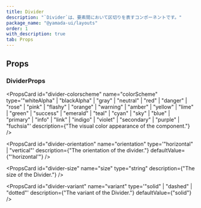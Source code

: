 ```yaml
---
title: Divider
description: "`Divider`は、要素間において区切りを表すコンポーネントです。"
package_name: "@yamada-ui/layouts"
order: 1
with_description: true
tab: Props
---
```


## Props

### DividerProps

<PropsCard id="divider-_accept" name="_accept" type="CSSUIObject" />

<PropsCard id="divider-_active" name="_active" type="CSSUIObject" />

<PropsCard id="divider-_after" name="_after" type="CSSUIObject" />

<PropsCard id="divider-_anylink" name="_anyLink" type="CSSUIObject" />

<PropsCard id="divider-_autofill" name="_autofill" type="CSSUIObject" />

<PropsCard id="divider-_backdrop" name="_backdrop" type="CSSUIObject" />

<PropsCard id="divider-_before" name="_before" type="CSSUIObject" />

<PropsCard id="divider-_between" name="_between" type="CSSUIObject" />

<PropsCard id="divider-_blank" name="_blank" type="CSSUIObject" />

<PropsCard id="divider-_checked" name="_checked" type="CSSUIObject" />

<PropsCard id="divider-_cue" name="_cue" type="CSSUIObject" />

<PropsCard id="divider-_cueregion" name="_cueRegion" type="CSSUIObject" />

<PropsCard id="divider-_dark" name="_dark" type="CSSUIObject" />

<PropsCard id="divider-_default" name="_default" type="CSSUIObject" />

<PropsCard id="divider-_disabled" name="_disabled" type="CSSUIObject" />

<PropsCard id="divider-_empty" name="_empty" type="CSSUIObject" />

<PropsCard id="divider-_enabled" name="_enabled" type="CSSUIObject" />

<PropsCard id="divider-_end" name="_end" type="CSSUIObject" />

<PropsCard id="divider-_even" name="_even" type="CSSUIObject" />

<PropsCard id="divider-_expanded" name="_expanded" type="CSSUIObject" />

<PropsCard id="divider-_fileselector" name="_fileSelector" type="CSSUIObject" />

<PropsCard id="divider-_filled" name="_filled" type="CSSUIObject" />

<PropsCard id="divider-_first" name="_first" type="CSSUIObject" />

<PropsCard id="divider-_firstletter" name="_firstLetter" type="CSSUIObject" />

<PropsCard id="divider-_firstline" name="_firstLine" type="CSSUIObject" />

<PropsCard id="divider-_focus" name="_focus" type="CSSUIObject" />

<PropsCard id="divider-_focusvisible" name="_focusVisible" type="CSSUIObject" />

<PropsCard id="divider-_focuswithin" name="_focusWithin" type="CSSUIObject" />

<PropsCard id="divider-_fullscreen" name="_fullScreen" type="CSSUIObject" />

<PropsCard id="divider-_grabbed" name="_grabbed" type="CSSUIObject" />

<PropsCard id="divider-_groupaccept" name="_groupAccept" type="CSSUIObject" />

<PropsCard id="divider-_groupactive" name="_groupActive" type="CSSUIObject" />

<PropsCard id="divider-_groupblank" name="_groupBlank" type="CSSUIObject" />

<PropsCard id="divider-_groupchecked" name="_groupChecked" type="CSSUIObject" />

<PropsCard
  id="divider-_groupdisabled"
  name="_groupDisabled"
  type="CSSUIObject"
/>

<PropsCard id="divider-_groupenabled" name="_groupEnabled" type="CSSUIObject" />

<PropsCard
  id="divider-_groupexpanded"
  name="_groupExpanded"
  type="CSSUIObject"
/>

<PropsCard id="divider-_groupfocus" name="_groupFocus" type="CSSUIObject" />

<PropsCard
  id="divider-_groupfocusvisible"
  name="_groupFocusVisible"
  type="CSSUIObject"
/>

<PropsCard
  id="divider-_groupfocuswithin"
  name="_groupFocusWithin"
  type="CSSUIObject"
/>

<PropsCard id="divider-_groupgrabbed" name="_groupGrabbed" type="CSSUIObject" />

<PropsCard
  id="divider-_grouphorizontal"
  name="_groupHorizontal"
  type="CSSUIObject"
/>

<PropsCard id="divider-_grouphover" name="_groupHover" type="CSSUIObject" />

<PropsCard id="divider-_groupidle" name="_groupIdle" type="CSSUIObject" />

<PropsCard id="divider-_groupinvalid" name="_groupInvalid" type="CSSUIObject" />

<PropsCard id="divider-_grouploaded" name="_groupLoaded" type="CSSUIObject" />

<PropsCard id="divider-_grouploading" name="_groupLoading" type="CSSUIObject" />

<PropsCard
  id="divider-_groupoptional"
  name="_groupOptional"
  type="CSSUIObject"
/>

<PropsCard
  id="divider-_groupplaceholdershown"
  name="_groupPlaceholderShown"
  type="CSSUIObject"
/>

<PropsCard id="divider-_grouppressed" name="_groupPressed" type="CSSUIObject" />

<PropsCard
  id="divider-_groupreadonly"
  name="_groupReadOnly"
  type="CSSUIObject"
/>

<PropsCard
  id="divider-_groupreadwrite"
  name="_groupReadWrite"
  type="CSSUIObject"
/>

<PropsCard id="divider-_groupreject" name="_groupReject" type="CSSUIObject" />

<PropsCard
  id="divider-_grouprequired"
  name="_groupRequired"
  type="CSSUIObject"
/>

<PropsCard
  id="divider-_groupselected"
  name="_groupSelected"
  type="CSSUIObject"
/>

<PropsCard
  id="divider-_groupuserinvalid"
  name="_groupUserInvalid"
  type="CSSUIObject"
/>

<PropsCard id="divider-_groupvalid" name="_groupValid" type="CSSUIObject" />

<PropsCard
  id="divider-_groupvertical"
  name="_groupVertical"
  type="CSSUIObject"
/>

<PropsCard id="divider-_hidden" name="_hidden" type="CSSUIObject" />

<PropsCard id="divider-_holiday" name="_holiday" type="CSSUIObject" />

<PropsCard id="divider-_horizontal" name="_horizontal" type="CSSUIObject" />

<PropsCard id="divider-_hover" name="_hover" type="CSSUIObject" />

<PropsCard id="divider-_idle" name="_idle" type="CSSUIObject" />

<PropsCard
  id="divider-_indeterminate"
  name="_indeterminate"
  type="CSSUIObject"
/>

<PropsCard id="divider-_inrange" name="_inRange" type="CSSUIObject" />

<PropsCard id="divider-_invalid" name="_invalid" type="CSSUIObject" />

<PropsCard id="divider-_last" name="_last" type="CSSUIObject" />

<PropsCard id="divider-_light" name="_light" type="CSSUIObject" />

<PropsCard id="divider-_link" name="_link" type="CSSUIObject" />

<PropsCard id="divider-_loaded" name="_loaded" type="CSSUIObject" />

<PropsCard id="divider-_loading" name="_loading" type="CSSUIObject" />

<PropsCard id="divider-_marker" name="_marker" type="CSSUIObject" />

<PropsCard id="divider-_mediadark" name="_mediaDark" type="CSSUIObject" />

<PropsCard id="divider-_medialight" name="_mediaLight" type="CSSUIObject" />

<PropsCard
  id="divider-_mediareducemotion"
  name="_mediaReduceMotion"
  type="CSSUIObject"
/>

<PropsCard id="divider-_modal" name="_modal" type="CSSUIObject" />

<PropsCard id="divider-_nativeactive" name="_nativeActive" type="CSSUIObject" />

<PropsCard
  id="divider-_nativechecked"
  name="_nativeChecked"
  type="CSSUIObject"
/>

<PropsCard
  id="divider-_nativedisabled"
  name="_nativeDisabled"
  type="CSSUIObject"
/>

<PropsCard id="divider-_nativefocus" name="_nativeFocus" type="CSSUIObject" />

<PropsCard
  id="divider-_nativefocusvisible"
  name="_nativeFocusVisible"
  type="CSSUIObject"
/>

<PropsCard
  id="divider-_nativefocuswithin"
  name="_nativeFocusWithin"
  type="CSSUIObject"
/>

<PropsCard id="divider-_nativehidden" name="_nativeHidden" type="CSSUIObject" />

<PropsCard id="divider-_nativehover" name="_nativeHover" type="CSSUIObject" />

<PropsCard
  id="divider-_nativereadonly"
  name="_nativeReadOnly"
  type="CSSUIObject"
/>

<PropsCard id="divider-_nativetarget" name="_nativeTarget" type="CSSUIObject" />

<PropsCard id="divider-_nativevalid" name="_nativeValid" type="CSSUIObject" />

<PropsCard id="divider-_notfirst" name="_notFirst" type="CSSUIObject" />

<PropsCard id="divider-_notlast" name="_notLast" type="CSSUIObject" />

<PropsCard id="divider-_nottarget" name="_notTarget" type="CSSUIObject" />

<PropsCard id="divider-_odd" name="_odd" type="CSSUIObject" />

<PropsCard id="divider-_only" name="_only" type="CSSUIObject" />

<PropsCard id="divider-_optional" name="_optional" type="CSSUIObject" />

<PropsCard id="divider-_outrange" name="_outRange" type="CSSUIObject" />

<PropsCard id="divider-_outside" name="_outside" type="CSSUIObject" />

<PropsCard id="divider-_paused" name="_paused" type="CSSUIObject" />

<PropsCard id="divider-_peeraccept" name="_peerAccept" type="CSSUIObject" />

<PropsCard id="divider-_peeractive" name="_peerActive" type="CSSUIObject" />

<PropsCard id="divider-_peerblank" name="_peerBlank" type="CSSUIObject" />

<PropsCard id="divider-_peerchecked" name="_peerChecked" type="CSSUIObject" />

<PropsCard id="divider-_peerdisabled" name="_peerDisabled" type="CSSUIObject" />

<PropsCard id="divider-_peerenabled" name="_peerEnabled" type="CSSUIObject" />

<PropsCard id="divider-_peerexpanded" name="_peerExpanded" type="CSSUIObject" />

<PropsCard id="divider-_peerfocus" name="_peerFocus" type="CSSUIObject" />

<PropsCard
  id="divider-_peerfocusvisible"
  name="_peerFocusVisible"
  type="CSSUIObject"
/>

<PropsCard
  id="divider-_peerfocuswithin"
  name="_peerFocusWithin"
  type="CSSUIObject"
/>

<PropsCard id="divider-_peergrabbed" name="_peerGrabbed" type="CSSUIObject" />

<PropsCard
  id="divider-_peerhorizontal"
  name="_peerHorizontal"
  type="CSSUIObject"
/>

<PropsCard id="divider-_peerhover" name="_peerHover" type="CSSUIObject" />

<PropsCard id="divider-_peeridle" name="_peerIdle" type="CSSUIObject" />

<PropsCard id="divider-_peerinvalid" name="_peerInvalid" type="CSSUIObject" />

<PropsCard id="divider-_peerloaded" name="_peerLoaded" type="CSSUIObject" />

<PropsCard id="divider-_peerloading" name="_peerLoading" type="CSSUIObject" />

<PropsCard id="divider-_peeroptional" name="_peerOptional" type="CSSUIObject" />

<PropsCard
  id="divider-_peerplaceholdershown"
  name="_peerPlaceholderShown"
  type="CSSUIObject"
/>

<PropsCard id="divider-_peerpressed" name="_peerPressed" type="CSSUIObject" />

<PropsCard id="divider-_peerreadonly" name="_peerReadOnly" type="CSSUIObject" />

<PropsCard
  id="divider-_peerreadwrite"
  name="_peerReadWrite"
  type="CSSUIObject"
/>

<PropsCard id="divider-_peerreject" name="_peerReject" type="CSSUIObject" />

<PropsCard id="divider-_peerrequired" name="_peerRequired" type="CSSUIObject" />

<PropsCard id="divider-_peerselected" name="_peerSelected" type="CSSUIObject" />

<PropsCard
  id="divider-_peeruserinvalid"
  name="_peerUserInvalid"
  type="CSSUIObject"
/>

<PropsCard id="divider-_peervalid" name="_peerValid" type="CSSUIObject" />

<PropsCard id="divider-_peervertical" name="_peerVertical" type="CSSUIObject" />

<PropsCard id="divider-_picture" name="_picture" type="CSSUIObject" />

<PropsCard id="divider-_placeholder" name="_placeholder" type="CSSUIObject" />

<PropsCard
  id="divider-_placeholdershown"
  name="_placeholderShown"
  type="CSSUIObject"
/>

<PropsCard id="divider-_playing" name="_playing" type="CSSUIObject" />

<PropsCard id="divider-_pressed" name="_pressed" type="CSSUIObject" />

<PropsCard id="divider-_print" name="_print" type="CSSUIObject" />

<PropsCard id="divider-_readonly" name="_readOnly" type="CSSUIObject" />

<PropsCard id="divider-_readwrite" name="_readWrite" type="CSSUIObject" />

<PropsCard id="divider-_reject" name="_reject" type="CSSUIObject" />

<PropsCard id="divider-_required" name="_required" type="CSSUIObject" />

<PropsCard id="divider-_ripple" name="_ripple" type="CSSUIObject" />

<PropsCard id="divider-_scrollbar" name="_scrollbar" type="CSSUIObject" />

<PropsCard
  id="divider-_scrollbarbutton"
  name="_scrollbarButton"
  type="CSSUIObject"
/>

<PropsCard
  id="divider-_scrollbarcorner"
  name="_scrollbarCorner"
  type="CSSUIObject"
/>

<PropsCard
  id="divider-_scrollbarthumb"
  name="_scrollbarThumb"
  type="CSSUIObject"
/>

<PropsCard
  id="divider-_scrollbartrack"
  name="_scrollbarTrack"
  type="CSSUIObject"
/>

<PropsCard
  id="divider-_scrollbartrackpiece"
  name="_scrollbarTrackPiece"
  type="CSSUIObject"
/>

<PropsCard id="divider-_selected" name="_selected" type="CSSUIObject" />

<PropsCard id="divider-_selection" name="_selection" type="CSSUIObject" />

<PropsCard id="divider-_start" name="_start" type="CSSUIObject" />

<PropsCard id="divider-_target" name="_target" type="CSSUIObject" />

<PropsCard id="divider-_today" name="_today" type="CSSUIObject" />

<PropsCard id="divider-_userinvalid" name="_userInvalid" type="CSSUIObject" />

<PropsCard id="divider-_valid" name="_valid" type="CSSUIObject" />

<PropsCard id="divider-_vertical" name="_vertical" type="CSSUIObject" />

<PropsCard id="divider-_visited" name="_visited" type="CSSUIObject" />

<PropsCard id="divider-_weekend" name="_weekend" type="CSSUIObject" />

<PropsCard
  id="divider-colorscheme"
  name="colorScheme"
  type='"whiteAlpha" | "blackAlpha" | "gray" | "neutral" | "red" | "danger" | "rose" | "pink" | "flashy" | "orange" | "warning" | "amber" | "yellow" | "lime" | "green" | "success" | "emerald" | "teal" | "cyan" | "sky" | "blue" | "primary" | "info" | "link" | "indigo" | "violet" | "secondary" | "purple" | "fuchsia"'
  description={"The visual color appearance of the component."}
/>

<PropsCard
  id="divider-orientation"
  name="orientation"
  type='"horizontal" | "vertical"'
  description={"The orientation of the divider."}
  defaultValue={"'horizontal'"}
/>

<PropsCard
  id="divider-size"
  name="size"
  type="string"
  description={"The size of the Divider."}
/>

<PropsCard
  id="divider-variant"
  name="variant"
  type='"solid" | "dashed" | "dotted"'
  description={"The variant of the Divider."}
  defaultValue={"solid"}
/>

